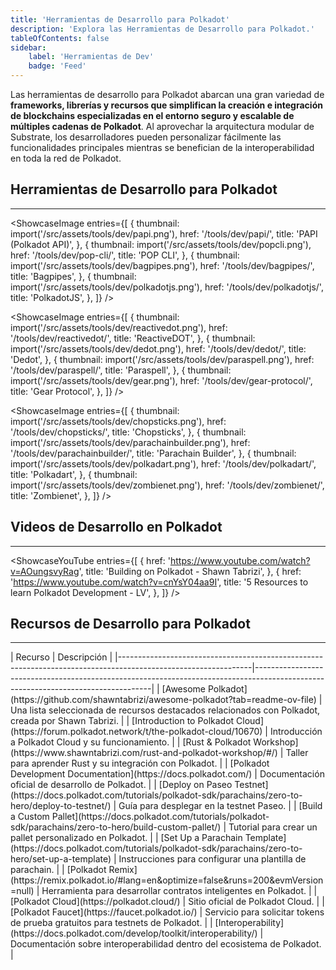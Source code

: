 ```yaml
---
title: 'Herramientas de Desarrollo para Polkadot'
description: 'Explora las Herramientas de Desarrollo para Polkadot.'
tableOfContents: false
sidebar: 
    label: 'Herramientas de Dev'
    badge: 'Feed'
---
```



Las herramientas de desarrollo para Polkadot abarcan una gran variedad de **frameworks, librerías y recursos que simplifican la creación e integración de blockchains especializadas en el entorno seguro y escalable de múltiples cadenas de Polkadot**. Al aprovechar la arquitectura modular de Substrate, los desarrolladores pueden personalizar fácilmente las funcionalidades principales mientras se benefician de la interoperabilidad en toda la red de Polkadot.

## Herramientas de Desarrollo para Polkadot
----------------
<ShowcaseImage
  entries={[
    {
      thumbnail: import('/src/assets/tools/dev/papi.png'),
      href: '/tools/dev/papi/',
      title: 'PAPI (Polkadot API)',
    },
    {
      thumbnail: import('/src/assets/tools/dev/popcli.png'),
      href: '/tools/dev/pop-cli/',
      title: 'POP CLI',
    },
    {
      thumbnail: import('/src/assets/tools/dev/bagpipes.png'),
      href: '/tools/dev/bagpipes/',
      title: 'Bagpipes',
    },
    {
      thumbnail: import('/src/assets/tools/dev/polkadotjs.png'),
      href: '/tools/dev/polkadotjs/',
      title: 'PolkadotJS',
    },
  ]}
/>

<ShowcaseImage
  entries={[
    {
      thumbnail: import('/src/assets/tools/dev/reactivedot.png'),
      href: '/tools/dev/reactivedot/',
      title: 'ReactiveDOT',
    },
    {
      thumbnail: import('/src/assets/tools/dev/dedot.png'),
      href: '/tools/dev/dedot/',
      title: 'Dedot',
    },
    {
      thumbnail: import('/src/assets/tools/dev/paraspell.png'),
      href: '/tools/dev/paraspell/',
      title: 'Paraspell',
    },
    {
      thumbnail: import('/src/assets/tools/dev/gear.png'),
      href: '/tools/dev/gear-protocol/',
      title: 'Gear Protocol',
    },
  ]}
/>

<ShowcaseImage
  entries={[
    {
      thumbnail: import('/src/assets/tools/dev/chopsticks.png'),
      href: '/tools/dev/chopsticks/',
      title: 'Chopsticks',
    },
    {
      thumbnail: import('/src/assets/tools/dev/parachainbuilder.png'),
      href: '/tools/dev/parachainbuilder/',
      title: 'Parachain Builder',
    },
    {
      thumbnail: import('/src/assets/tools/dev/polkadart.png'),
      href: '/tools/dev/polkadart/',
      title: 'Polkadart',
    },
    {
      thumbnail: import('/src/assets/tools/dev/zombienet.png'),
      href: '/tools/dev/zombienet/',
      title: 'Zombienet',
    },
  ]}
/>

## Videos de Desarrollo en Polkadot
----------------
<ShowcaseYouTube
  entries={[
    {
      href: 'https://www.youtube.com/watch?v=AOungsvyRag',
      title: 'Building on Polkadot - Shawn Tabrizi',
    },
    {
      href: 'https://www.youtube.com/watch?v=cnYsY04aa9I',
      title: '5 Resources to learn Polkadot Development - LV',
    },
  ]}
/>

## Recursos de Desarrollo para Polkadot
----------------
<Card title="Recursos de Desarrollo" icon="information">
| Recurso                                                                                                       | Descripción                                                                                                                      |
|---------------------------------------------------------------------------------------------------------------|----------------------------------------------------------------------------------------------------------------------------------|
| [Awesome Polkadot](https://github.com/shawntabrizi/awesome-polkadot?tab=readme-ov-file)                      | Una lista seleccionada de recursos destacados relacionados con Polkadot, creada por Shawn Tabrizi.                              |
| [Introduction to Polkadot Cloud](https://forum.polkadot.network/t/the-polkadot-cloud/10670)                   | Introducción a Polkadot Cloud y su funcionamiento.                                                                               |
| [Rust & Polkadot Workshop](https://www.shawntabrizi.com/rust-and-polkadot-workshop/#/)                       | Taller para aprender Rust y su integración con Polkadot.                                                                         |
| [Polkadot Development Documentation](https://docs.polkadot.com/)                                             | Documentación oficial de desarrollo de Polkadot.                                                                                 |
| [Deploy on Paseo Testnet](https://docs.polkadot.com/tutorials/polkadot-sdk/parachains/zero-to-hero/deploy-to-testnet/) | Guía para desplegar en la testnet Paseo.                                                                                       |
| [Build a Custom Pallet](https://docs.polkadot.com/tutorials/polkadot-sdk/parachains/zero-to-hero/build-custom-pallet/) | Tutorial para crear un pallet personalizado en Polkadot.                                                                        |
| [Set Up a Parachain Template](https://docs.polkadot.com/tutorials/polkadot-sdk/parachains/zero-to-hero/set-up-a-template) | Instrucciones para configurar una plantilla de parachain.                                                                      |
| [Polkadot Remix](https://remix.polkadot.io/#lang=en&optimize=false&runs=200&evmVersion=null)                   | Herramienta para desarrollar contratos inteligentes en Polkadot.                                                                 |
| [Polkadot Cloud](https://polkadot.cloud/)                                                                     | Sitio oficial de Polkadot Cloud.                                                                                                 |
| [Polkadot Faucet](https://faucet.polkadot.io/)                                                                | Servicio para solicitar tokens de prueba gratuitos para testnets de Polkadot.                                                    |
| [Interoperability](https://docs.polkadot.com/develop/toolkit/interoperability/)                               | Documentación sobre interoperabilidad dentro del ecosistema de Polkadot.                                                         |
</Card>
